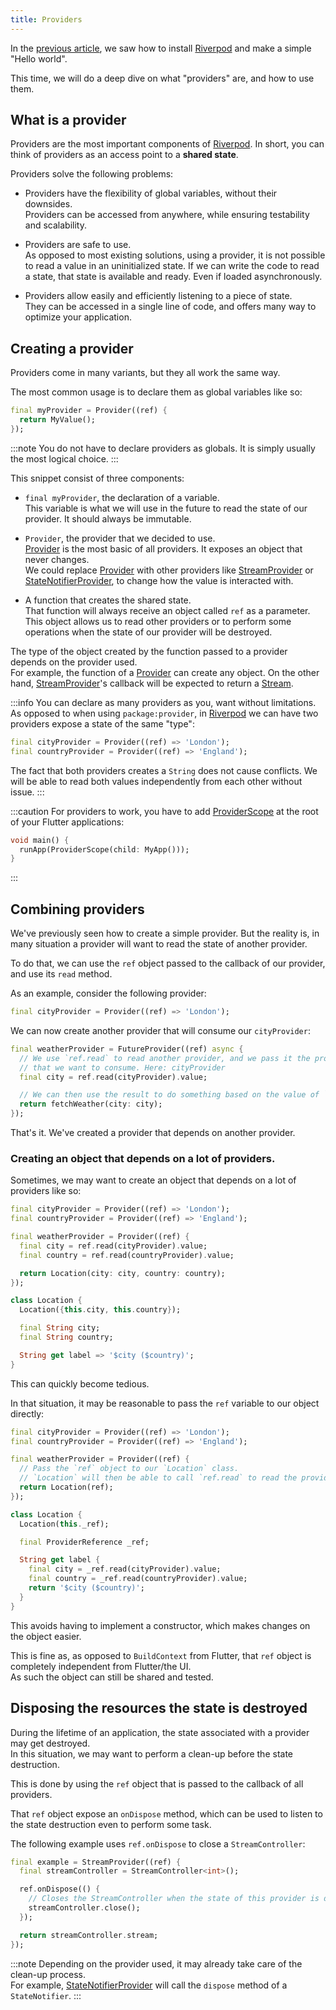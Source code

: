 ```yaml
---
title: Providers
---
```


In the [previous article](./getting_started), we saw how to install [Riverpod]
and make a simple "Hello world".

This time, we will do a deep dive on what "providers" are, and how to use them.

## What is a provider

Providers are the most important components of [Riverpod]. In short, you can think
of providers as an access point to a **shared state**.

Providers solve the following problems:

- Providers have the flexibility of global variables, without their downsides.  
  Providers can be accessed from anywhere, while ensuring testability and scalability.

- Providers are safe to use.  
  As opposed to most existing solutions, using a provider, it is not possible to
  read a value in an uninitialized state.
  If we can write the code to read a state, that state is available and ready.
  Even if loaded asynchronously.

- Providers allow easily and efficiently listening to a piece of state.  
  They can be accessed in a single line of code, and offers many way to optimize
  your application.

## Creating a provider

Providers come in many variants, but they all work the same way.

The most common usage is to declare them as global variables like so:

```dart
final myProvider = Provider((ref) {
  return MyValue();
});
```

:::note
You do not have to declare providers as globals. It is simply usually the most
logical choice.
:::

This snippet consist of three components:

- `final myProvider`, the declaration of a variable.  
  This variable is what we will use in the future to read the state of our provider.
  It should always be immutable.

- `Provider`, the provider that we decided to use.  
  [Provider] is the most basic of all providers. It exposes an object that never
  changes.  
  We could replace [Provider] with other providers like [StreamProvider] or
  [StateNotifierProvider], to change how the value is interacted with.

- A function that creates the shared state.  
  That function will always receive an object called `ref` as a parameter. This object
  allows us to read other providers or to perform some operations when the state
  of our provider will be destroyed.

The type of the object created by the function passed to a provider depends on
the provider used.  
For example, the function of a [Provider] can create any object.
On the other hand, [StreamProvider]'s callback will be expected to return a [Stream].

:::info
You can declare as many providers as you, want without limitations.  
As opposed to when using `package:provider`, in [Riverpod] we can have two
providers expose a state of the same "type":

```dart
final cityProvider = Provider((ref) => 'London');
final countryProvider = Provider((ref) => 'England');
```

The fact that both providers creates a `String` does not cause conflicts. We will be
able to read both values independently from each other without issue.
:::

:::caution
For providers to work, you have to add [ProviderScope] at the root of your
Flutter applications:

```dart
void main() {
  runApp(ProviderScope(child: MyApp()));
}
```

:::

## Combining providers

We've previously seen how to create a simple provider. But the reality is,
in many situation a provider will want to read the state of another provider.

To do that, we can use the `ref` object passed to the callback of our provider,
and use its `read` method.

As an example, consider the following provider:

```dart
final cityProvider = Provider((ref) => 'London');
```

We can now create another provider that will consume our `cityProvider`:

```dart
final weatherProvider = FutureProvider((ref) async {
  // We use `ref.read` to read another provider, and we pass it the provider
  // that we want to consume. Here: cityProvider
  final city = ref.read(cityProvider).value;

  // We can then use the result to do something based on the value of `cityProvider`.
  return fetchWeather(city: city);
});
```

That's it. We've created a provider that depends on another provider.

### Creating an object that depends on a lot of providers.

Sometimes, we may want to create an object that depends on a lot of providers
like so:

```dart
final cityProvider = Provider((ref) => 'London');
final countryProvider = Provider((ref) => 'England');

final weatherProvider = Provider((ref) {
  final city = ref.read(cityProvider).value;
  final country = ref.read(countryProvider).value;

  return Location(city: city, country: country);
});

class Location {
  Location({this.city, this.country});

  final String city;
  final String country;

  String get label => '$city ($country)';
}
```

This can quickly become tedious.

In that situation, it may be reasonable to pass the `ref` variable to our
object directly:

```dart
final cityProvider = Provider((ref) => 'London');
final countryProvider = Provider((ref) => 'England');

final weatherProvider = Provider((ref) {
  // Pass the `ref` object to our `Location` class.
  // `Location` will then be able to call `ref.read` to read the providers.
  return Location(ref);
});

class Location {
  Location(this._ref);

  final ProviderReference _ref;

  String get label {
    final city = _ref.read(cityProvider).value;
    final country = _ref.read(countryProvider).value;
    return '$city ($country)';
  }
}
```

This avoids having to implement a constructor, which makes changes on the object
easier.

This is fine as, as opposed to `BuildContext` from Flutter, that `ref` object
is completely independent from Flutter/the UI.  
As such the object can still be shared and tested.

## Disposing the resources the state is destroyed

During the lifetime of an application, the state associated with a provider may
get destroyed.  
In this situation, we may want to perform a clean-up before the state destruction.

This is done by using the `ref` object that is passed to the callback of all providers.

That `ref` object expose an `onDispose` method, which can be used to listen to
the state destruction even to perform some task.

The following example uses `ref.onDispose` to close a `StreamController`:

```dart
final example = StreamProvider((ref) {
  final streamController = StreamController<int>();

  ref.onDispose(() {
    // Closes the StreamController when the state of this provider is destroyed.
    streamController.close();
  });

  return streamController.stream;
});
```

:::note
Depending on the provider used, it may already take care of the clean-up process.  
For example, [StateNotifierProvider] will call the `dispose` method of a `StateNotifier`.
:::

[get_it]: http://pub.dev/packages/get_it
[inheritedwidget]: https://api.flutter.dev/flutter/widgets/InheritedWidget-class.html
[stream]: https://api.dart.dev/stable/2.8.4/dart-async/Stream-class.html
[riverpod]: https://github.com/rrousselgit/river_pod
[hooks_riverpod]: https://pub.dev/packages/hooks_riverpod
[flutter_riverpod]: https://pub.dev/packages/flutter_riverpod
[flutter_hooks]: https://github.com/rrousselGit/flutter_hooks
[provider]: https://pub.dev/documentation/riverpod/latest/riverpod/Provider-class.html
[streamprovider]: https://pub.dev/documentation/riverpod/latest/riverpod/StreamProvider-class.html
[statenotifierprovider]: https://pub.dev/documentation/riverpod/latest/riverpod/StateNotifierProvider-class.html
[providerscope]: https://pub.dev/documentation/flutter_riverpod/latest/flutter_riverpod/ProviderScope-class.html
